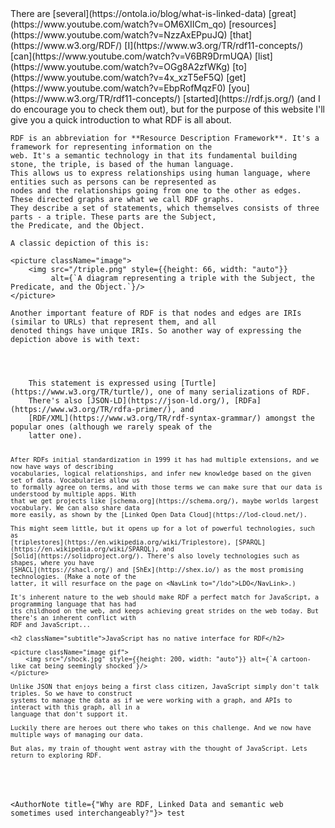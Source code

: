 
<Content>
    There are
    [several](https://ontola.io/blog/what-is-linked-data)
    [great](https://www.youtube.com/watch?v=OM6XIICm_qo)
    [resources](https://www.youtube.com/watch?v=NzzAxEPpuJQ)
    [that](https://www.w3.org/RDF/)
    [I](https://www.w3.org/TR/rdf11-concepts/)
    [can](https://www.youtube.com/watch?v=V6BR9DrmUQA)
    [list](https://www.youtube.com/watch?v=OGg8A2zfWKg)
    [to](https://www.youtube.com/watch?v=4x_xzT5eF5Q)
    [get](https://www.youtube.com/watch?v=EbpRofMqzF0)
    [you](https://www.w3.org/TR/rdf11-concepts/)
    [started](https://rdf.js.org/) (and I do encourage you to check them out), but for the purpose of this website I'll
    give you a quick introduction to what RDF is all about.

    RDF is an abbreviation for **Resource Description Framework**. It's a framework for representing information on the
    web. It's a semantic technology in that its fundamental building stone, the triple, is based of the human language.
    This allows us to express relationships using human language, where entities such as persons can be represented as
    nodes and the relationships going from one to the other as edges. These directed graphs are what we call RDF graphs.
    They describe a set of statements, which themselves consists of three parts - a triple. These parts are the Subject,
    the Predicate, and the Object.

    A classic depiction of this is:

    <picture className="image">
        <img src="/triple.png" style={{height: 66, width: "auto"}}
             alt={`A diagram representing a triple with the Subject, the Predicate, and the Object.`}/>
    </picture>

    Another important feature of RDF is that nodes and edges are IRIs (similar to URLs) that represent them, and all
    denoted things have unique IRIs. So another way of expressing the depiction above is with text:
</Content>

<Code code={textTurtle} id="textTurtle" language="turtle" noCopy={true}/>

<Content>
    This statement is expressed using [Turtle](https://www.w3.org/TR/turtle/), one of many serializations of RDF.
    There's also [JSON-LD](https://json-ld.org/), [RDFa](https://www.w3.org/TR/rdfa-primer/), and
    [RDF/XML](https://www.w3.org/TR/rdf-syntax-grammar/) amongst the popular ones (although we rarely speak of the
    latter one).

    After RDFs initial standardization in 1999 it has had multiple extensions, and we now have ways of describing
    vocabularies, logical relationships, and infer new knowledge based on the given set of data. Vocabularies allow us
    to formally agree on terms, and with those terms we can make sure that our data is understood by multiple apps. With
    that we get projects like [schema.org](https://schema.org/), maybe worlds largest vocabulary. We can also share data
    more easily, as shown by the [Linked Open Data Cloud](https://lod-cloud.net/).

    This might seem little, but it opens up for a lot of powerful technologies, such as
    [triplestores](https://en.wikipedia.org/wiki/Triplestore), [SPARQL](https://en.wikipedia.org/wiki/SPARQL), and
    [Solid](https://solidproject.org/). There's also lovely technologies such as shapes, where you have
    [SHACL](https://shacl.org/) and [ShEx](http://shex.io/) as the most promising technologies. (Make a note of the
    latter, it will resurface on the page on <NavLink to="/ldo">LDO</NavLink>.)

    It's inherent nature to the web should make RDF a perfect match for JavaScript, a programming language that has had
    its childhood on the web, and keeps achieving great strides on the web today. But there's an inherent conflict with
    RDF and JavaScript...

    <h2 className="subtitle">JavaScript has no native interface for RDF</h2>

    <picture className="image gif">
        <img src="/shock.jpg" style={{height: 200, width: "auto"}} alt={`A cartoon-like cat being seemingly shocked`}/>
    </picture>

    Unlike JSON that enjoys being a first class citizen, JavaScript simply don't talk triples. So we have to construct
    systems to manage the data as if we were working with a graph, and APIs to interact with this graph, all in a
    language that don't support it.

    Luckily there are heroes out there who takes on this challenge. And we now have multiple ways of managing our data.

    But alas, my train of thought went astray with the thought of JavaScript. Lets return to exploring RDF.
</Content>

<AuthorNote title={"Why are RDF, Linked Data and semantic web sometimes used interchangeably?"}>
    test
</AuthorNote>